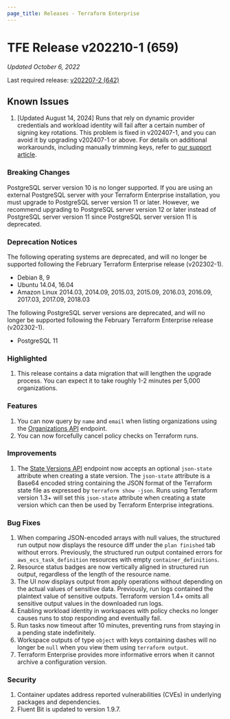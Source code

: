 ```yaml
---
page_title: Releases - Terraform Enterprise
---
```


# TFE Release v202210-1 (659)

_Updated October 6, 2022_

Last required release: [v202207-2 (642)](/enterprise/releases/2022/v202207-2)

## Known Issues
1. [Updated August 14, 2024] Runs that rely on dynamic provider credentials and workload identity will fail after a certain number of signing key rotations. This problem is fixed in v202407-1, and you can avoid it by upgrading v202407-1 or above. For details on additional workarounds, including manually trimming keys, refer to [our support article](https://support.hashicorp.com/hc/en-us/articles/31715716966419-Issue-with-OIDC-Vault-key-rotation-mechanism-to-incorrectly-identify-the-newest-signing-key).

### Breaking Changes

PostgreSQL server version 10 is no longer supported. If you are using an external PostgreSQL server with your Terraform Enterprise installation, you must upgrade to PostgreSQL server version 11 or later. However, we recommend upgrading to PostgreSQL server version 12 or later instead of PostgreSQL server version 11 since PostgreSQL server version 11 is deprecated.

### Deprecation Notices

The following operating systems are deprecated, and will no longer be supported following the February Terraform Enterprise release (v202302-1).

- Debian 8, 9
- Ubuntu 14.04, 16.04
- Amazon Linux 2014.03, 2014.09, 2015.03, 2015.09, 2016.03, 2016.09, 2017.03, 2017.09, 2018.03

The following PostgreSQL server versions are deprecated, and will no longer be supported following the February Terraform Enterprise release (v202302-1).

- PostgreSQL 11

### Highlighted

1. This release contains a data migration that will lengthen the upgrade process. You can expect it to take roughly 1-2 minutes per 5,000 organizations.

### Features

1. You can now query by `name` and `email` when listing organizations using the [Organizations API](/cloud-docs/api-docs/organizations) endpoint.
1. You can now forcefully cancel policy checks on Terraform runs.

### Improvements

1. The [State Versions API](/cloud-docs/api-docs/state-versions#create-a-state-version) endpoint now accepts an optional `json-state` attribute when creating a state version. The `json-state` attribute is a Base64 encoded string containing the JSON format of the Terraform state file as expressed by `terraform show -json`. Runs using Terraform version 1.3+ will set this `json-state` attribute when creating a state version which can then be used by Terraform Enterprise integrations.

### Bug Fixes

1. When comparing JSON-encoded arrays with null values, the structured run output now displays the resource diff under the `plan finished` tab without errors. Previously, the structured run output contained errors for `aws_ecs_task_definition` resources with empty `container_definitions`.
1. Resource status badges are now vertically aligned in structured run output, regardless of the length of the resource name.
1. The UI now displays output from apply operations without depending on the actual values of sensitive data. Previously, run logs contained the plaintext value of sensitive outputs. Terraform version 1.4+ omits all sensitive output values in the downloaded run logs.
1. Enabling workload identity in workspaces with policy checks no longer causes runs to stop responding and eventually fail.
1. Run tasks now timeout after 10 minutes, preventing runs from staying in a pending state indefinitely. 
1. Workspace outputs of type `object` with keys containing dashes will no longer be `null` when you view them using `terraform output`.
1. Terraform Enterprise provides more informative errors when it cannot archive a configuration version.

### Security

1. Container updates address reported vulnerabilities (CVEs) in underlying packages and dependencies.
1. Fluent Bit is updated to version 1.9.7.
